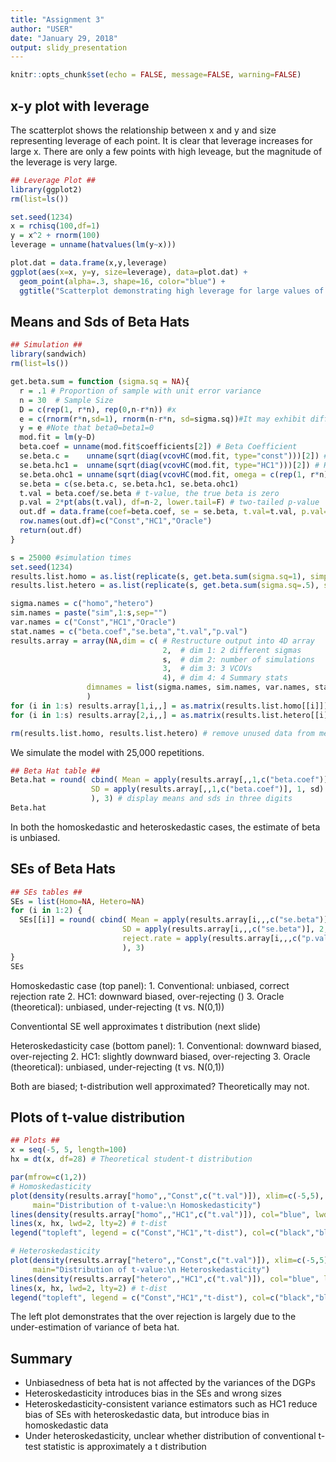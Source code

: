 ---
title: "Assignment 3"
author: "USER"
date: "January 29, 2018"
output: slidy_presentation
---

```{r setup, include=FALSE}
knitr::opts_chunk$set(echo = FALSE, message=FALSE, warning=FALSE)
```

## x-y plot with leverage

The scatterplot shows the relationship between x and y and size representing leverage of each point. It is clear that leverage increases for large x. There are only a few points with high leveage, but the magnitude of the leverage is very large.

```{r leverage plot}
## Leverage Plot ##
library(ggplot2)
rm(list=ls())

set.seed(1234)
x = rchisq(100,df=1)
y = x^2 + rnorm(100)
leverage = unname(hatvalues(lm(y~x)))

plot.dat = data.frame(x,y,leverage)
ggplot(aes(x=x, y=y, size=leverage), data=plot.dat) + 
  geom_point(alpha=.3, shape=16, color="blue") +
  ggtitle("Scatterplot demonstrating high leverage for large values of x")
```


## Means and Sds of Beta Hats
<!-- Note: Simulation takes a couple of minutes to run for 250k replications --> 
```{r HC Cov Sim}
## Simulation ##
library(sandwich)
rm(list=ls())

get.beta.sum = function (sigma.sq = NA){
  r = .1 # Proportion of sample with unit error variance
  n = 30  # Sample Size
  D = c(rep(1, r*n), rep(0,n-r*n)) #x
  e = c(rnorm(r*n,sd=1), rnorm(n-r*n, sd=sigma.sq))#It may exhibit different variances
  y = e #Note that beta0=beta1=0
  mod.fit = lm(y~D)
  beta.coef = unname(mod.fit$coefficients[2]) # Beta Coefficient
  se.beta.c =    unname(sqrt(diag(vcovHC(mod.fit, type="const")))[2]) # Constant VCOV
  se.beta.hc1 =  unname(sqrt(diag(vcovHC(mod.fit, type="HC1")))[2]) # HC1 VCOV
  se.beta.ohc1 = unname(sqrt(diag(vcovHC(mod.fit, omega = c(rep(1, r*n), rep(sigma.sq,n-r*n)))))[2]) # Oracle HC1 VCOC
  se.beta = c(se.beta.c, se.beta.hc1, se.beta.ohc1)
  t.val = beta.coef/se.beta # t-value, the true beta is zero
  p.val = 2*pt(abs(t.val), df=n-2, lower.tail=F) # two-tailed p-value
  out.df = data.frame(coef=beta.coef, se = se.beta, t.val=t.val, p.val=p.val)
  row.names(out.df)=c("Const","HC1","Oracle")
  return(out.df)
}

s = 25000 #simulation times
set.seed(1234)
results.list.homo = as.list(replicate(s, get.beta.sum(sigma.sq=1), simplify = F)) # Simulation results for sigma.sq=1
results.list.hetero = as.list(replicate(s, get.beta.sum(sigma.sq=.5), simplify = F)) # Simulation results for sigma.sq=0.5

sigma.names = c("homo","hetero")
sim.names = paste("sim",1:s,sep="")
var.names = c("Const","HC1","Oracle")
stat.names = c("beta.coef","se.beta","t.val","p.val")
results.array = array(NA,dim = c( # Restructure output into 4D array
                                  2,  # dim 1: 2 different sigmas
                                  s,  # dim 2: number of simulations
                                  3,  # dim 3: 3 VCOVs
                                  4), # dim 4: 4 Summary stats
                 dimnames = list(sigma.names, sim.names, var.names, stat.names)
                 )
for (i in 1:s) results.array[1,i,,] = as.matrix(results.list.homo[[i]]) # Store homo data
for (i in 1:s) results.array[2,i,,] = as.matrix(results.list.hetero[[i]]) #Store hetero data

rm(results.list.homo, results.list.hetero) # remove unused data from memory
```

We simulate the model with 25,000 repetitions.

```{r HC Cov Table 1}
## Beta Hat table ##
Beta.hat = round( cbind( Mean = apply(results.array[,,1,c("beta.coef")], 1, mean),
                  SD = apply(results.array[,,1,c("beta.coef")], 1, sd)
                  ), 3) # display means and sds in three digits
Beta.hat
```

In both the homoskedastic and heteroskedastic cases, the estimate of beta is unbiased.


## SEs of Beta Hats

```{r HC Cov Table 2}
## SEs tables ##
SEs = list(Homo=NA, Hetero=NA)
for (i in 1:2) {
  SEs[[i]] = round( cbind( Mean = apply(results.array[i,,,c("se.beta")], 2, mean),
                         SD = apply(results.array[i,,,c("se.beta")], 2, sd),
                         reject.rate = apply(results.array[i,,,c("p.val")], 2, function(x) mean(x<.05))
                         ), 3)  
}
SEs
```

Homoskedastic case (top panel):
1. Conventional: unbiased, correct rejection rate
2. HC1: downward biased, over-rejecting ()
3. Oracle (theoretical): unbiased, under-rejecting (t vs. N(0,1))

Conventiontal SE well approximates t distribution (next slide)

Heteroskedasticity case (bottom panel):
1. Conventional: downward biased, over-rejecting 
2. HC1: slightly downward biased, over-rejecting
3. Oracle (theoretical): unbiased, under-rejecting (t vs. N(0,1))

Both are biased; t-distribution well approximated? Theoretically may not.

## Plots of t-value distribution

```{r HC Cov Plot}
## Plots ##
x = seq(-5, 5, length=100)
hx = dt(x, df=28) # Theoretical student-t distribution

par(mfrow=c(1,2))
# Homoskedasticity
plot(density(results.array["homo",,"Const",c("t.val")]), xlim=c(-5,5), ylim=c(0,.4), xlab="t", lwd=2,  # Const
     main="Distribution of t-value:\n Homoskedasticity")
lines(density(results.array["homo",,"HC1",c("t.val")]), col="blue", lwd=2) # HC1
lines(x, hx, lwd=2, lty=2) # t-dist
legend("topleft", legend = c("Const","HC1","t-dist"), col=c("black","blue","black"), lty=c(1,1,2), lwd=2, bty = "n")

# Heteroskedasticity
plot(density(results.array["hetero",,"Const",c("t.val")]), xlim=c(-5,5), ylim=c(0,.4), xlab="t", lwd=2, # Const
     main="Distribution of t-value:\n Heteroskedasticity")
lines(density(results.array["hetero",,"HC1",c("t.val")]), col="blue", lwd=2) # HC1
lines(x, hx, lwd=2, lty=2) # t-dist
legend("topleft", legend = c("Const","HC1","t-dist"), col=c("black","blue","black"), lty=c(1,1,2), lwd=2, bty = "n")
```

The left plot demonstrates that the over rejection is largely due to the under-estimation of variance of beta hat.



## Summary
- Unbiasedness of beta hat is not affected by the variances of the DGPs
- Heteroskedasticity introduces bias in the SEs and wrong sizes
- Heteroskedasticity-consistent variance estimators such as HC1 reduce bias of SEs with heteroskedastic data, but introduce bias in homoskedastic data
- Under heteroskedasticity, unclear whether distribution of conventional t-test statistic is approximately a t distribution
